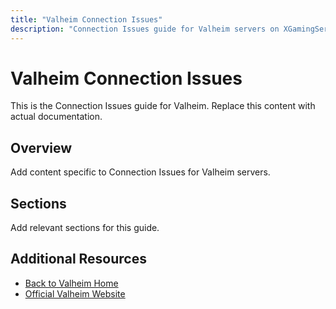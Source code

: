 ```yaml
---
title: "Valheim Connection Issues"
description: "Connection Issues guide for Valheim servers on XGamingServer"
---
```


# Valheim Connection Issues

This is the Connection Issues guide for Valheim. Replace this content with actual documentation.

## Overview

Add content specific to Connection Issues for Valheim servers.

## Sections

Add relevant sections for this guide.

## Additional Resources

- [Back to Valheim Home](./index)
- [Official Valheim Website](https://example.com)
